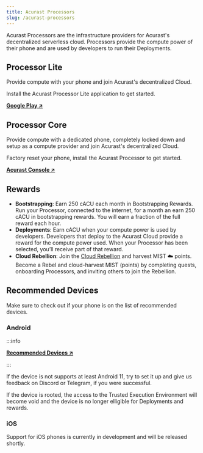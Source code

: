 ```yaml
---
title: Acurast Processors
slug: /acurast-processors
---
```



Acurast Processors are the infrastructure providers for Acurast's decentralized serverless cloud. Processors provide the compute power of their phone and are used by developers to run their Deployments.

## Processor Lite

Provide compute with your phone and join Acurast's decentralized Cloud.

Install the Acurast Processor Lite application to get started.

**[Google Play ↗](https://play.google.com/store/apps/details?id=com.acurast.attested.executor.sbs.canary)**

## Processor Core

Provide compute with a dedicated phone, completely locked down and setup as a compute provider and join Acurast's decentralized Cloud.

Factory reset your phone, install the Acurast Processor to get started.

**[Acurast Console ↗](https://console.acurast.com/)**

## Rewards

- **Bootstrapping**: Earn 250 cACU each month in Bootstrapping Rewards. Run your Processor, connected to the internet, for a month an earn 250 cACU in bootstrapping rewards. You will earn a fraction of the full reward each hour.
- **Deployments**: Earn cACU when your compute power is used by developers. Developers that deploy to the Acurast Cloud provide a reward for the compute power used. When your Processor has been selected, you’ll receive part of that reward.
- **Cloud Rebellion**: Join the [Cloud Rebellion](https://rebellion.acurast.com/) and harvest MIST ☁️ points. Become a Rebel and cloud-harvest MIST (points) by completing quests, onboarding Processors, and inviting others to join the Rebellion.

## Recommended Devices

Make sure to check out if your phone is on the list of recommended devices.

### Android

:::info

**[Recommended Devices ↗](https://docs.google.com/spreadsheets/d/1ZvzmMVey4CM2tuif_zJfWiIxH1qkgA-l7BNJMw4vh54/edit#gid=1844886586)**

:::

If the device is not supports at least Android 11, try to set it up and give us feedback on Discord or Telegram, if you were successful.

If the device is rooted, the access to the Trusted Execution Environment will become void and the device is no longer elligible for Deployments and rewards.

### iOS

Support for iOS phones is currently in development and will be released shortly.
